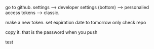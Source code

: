 go to github. settings --> developer settings (bottom) --> personalied access tokens --> classic.

make a new token.
set expiration date to tomorrow
only check repo

copy it. that is the password when you push

test